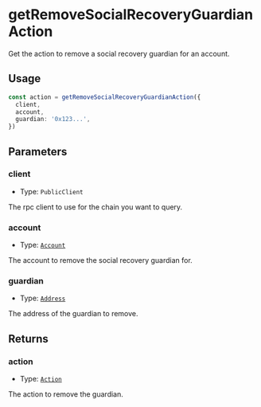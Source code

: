 # getRemoveSocialRecoveryGuardianAction

Get the action to remove a social recovery guardian for an account.

## Usage

```typescript copy
const action = getRemoveSocialRecoveryGuardianAction({
  client,
  account,
  guardian: '0x123...',
})
```

## Parameters

### client

- Type: `PublicClient`

The rpc client to use for the chain you want to query.

### account

- Type: [`Account`](/module-sdk/glossary/types.mdx#account)

The account to remove the social recovery guardian for.

### guardian

- Type: [`Address`](https://viem.sh/docs/glossary/types#address)

The address of the guardian to remove.

## Returns

### action

- Type: [`Action`](https://viem.sh/docs/glossary/types#action)

The action to remove the guardian.

